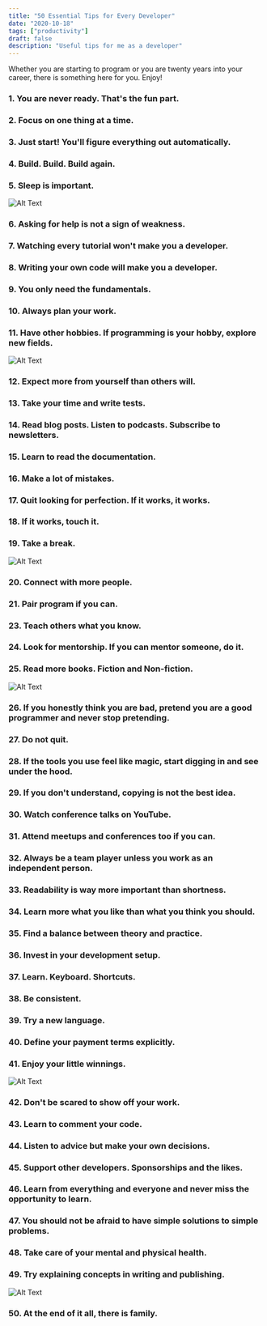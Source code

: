 ```yaml
---
title: "50 Essential Tips for Every Developer"
date: "2020-10-18"
tags: ["productivity"]
draft: false
description: "Useful tips for me as a developer"
---
```


Whether you are starting to program or you are twenty years into your career, there is something here for you. Enjoy!

### 1. You are never ready. That's the fun part.

### 2. Focus on one thing at a time.

### 3. Just start! You'll figure everything out automatically.

### 4. Build. Build. Build again.

### 5. Sleep is important.

![Alt Text](https://dev-to-uploads.s3.amazonaws.com/i/k95jvgeyq2zcqt8l0pi2.png)

### 6. Asking for help is not a sign of weakness.

### 7. Watching every tutorial won't make you a developer.

### 8. Writing your own code will make you a developer.

### 9. You only need the fundamentals.

### 10. Always plan your work.

### 11. Have other hobbies. If programming is your hobby, explore new fields.

![Alt Text](https://dev-to-uploads.s3.amazonaws.com/i/g7vf48t35u0t7rjce492.png)

### 12. Expect more from yourself than others will.

### 13. Take your time and write tests.

### 14. Read blog posts. Listen to podcasts. Subscribe to newsletters.

### 15. Learn to read the documentation.

### 16. Make a lot of mistakes.

### 17. Quit looking for perfection. If it works, it works.

### 18. If it works, touch it.

### 19. Take a break.

![Alt Text](https://dev-to-uploads.s3.amazonaws.com/i/05uvav8hyfu1urrxpnc8.png)

### 20. Connect with more people.

### 21. Pair program if you can.

### 23. Teach others what you know.

### 24. Look for mentorship. If you can mentor someone, do it.

### 25. Read more books. Fiction and Non-fiction.

![Alt Text](https://dev-to-uploads.s3.amazonaws.com/i/bviuqsitx44cfnt5tw0c.png)

### 26. If you honestly think you are bad, pretend you are a good programmer and never stop pretending.

### 27. Do not quit.

### 28. If the tools you use feel like magic, start digging in and see under the hood.

### 29. If you don't understand, copying is not the best idea.

### 30. Watch conference talks on YouTube.

### 31. Attend meetups and conferences too if you can.

### 32. Always be a team player unless you work as an independent person.

### 33. Readability is way more important than shortness.

### 34. Learn more what you like than what you think you should.

### 35. Find a balance between theory and practice.

### 36. Invest in your development setup.

### 37. Learn. Keyboard. Shortcuts.

### 38. Be consistent.

### 39. Try a new language.

### 40. Define your payment terms explicitly.

### 41. Enjoy your little winnings.

![Alt Text](https://dev-to-uploads.s3.amazonaws.com/i/l4dkc20yhx83vkphp0h9.png)

### 42. Don't be scared to show off your work.

### 43. Learn to comment your code.

### 44. Listen to advice but make your own decisions.

### 45. Support other developers. Sponsorships and the likes.

### 46. Learn from everything and everyone and never miss the opportunity to learn.

### 47. You should not be afraid to have simple solutions to simple problems.

### 48. Take care of your mental and physical health.

### 49. Try explaining concepts in writing and publishing.

![Alt Text](https://dev-to-uploads.s3.amazonaws.com/i/c685hi8tmjfwmgagahny.png)

### 50. At the end of it all, there is family.
